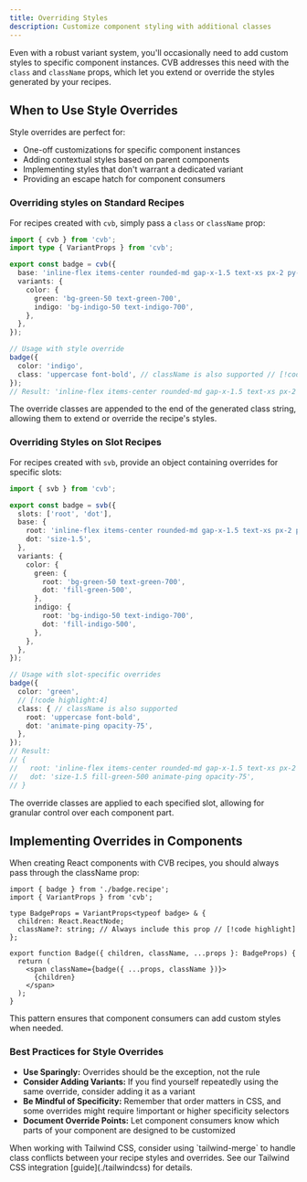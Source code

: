 ```yaml
---
title: Overriding Styles
description: Customize component styling with additional classes
---
```


Even with a robust variant system, you'll occasionally need to add custom styles to specific component instances. CVB addresses this need with the `class` and `className` props, which let you extend or override the styles generated by your recipes.

## When to Use Style Overrides

Style overrides are perfect for:

- One-off customizations for specific component instances
- Adding contextual styles based on parent components
- Implementing styles that don't warrant a dedicated variant
- Providing an escape hatch for component consumers

### Overriding styles on Standard Recipes

For recipes created with `cvb`, simply pass a `class` or `className` prop:

```ts title="components/badge.recipe.ts"
import { cvb } from 'cvb';
import type { VariantProps } from 'cvb';

export const badge = cvb({
  base: 'inline-flex items-center rounded-md gap-x-1.5 text-xs px-2 py-1',
  variants: {
    color: {
      green: 'bg-green-50 text-green-700',
      indigo: 'bg-indigo-50 text-indigo-700',
    },
  },
});

// Usage with style override
badge({
  color: 'indigo',
  class: 'uppercase font-bold', // className is also supported // [!code highlight]
});
// Result: 'inline-flex items-center rounded-md gap-x-1.5 text-xs px-2 py-1 bg-indigo-50 text-indigo-700 uppercase font-bold'
```

The override classes are appended to the end of the generated class string, allowing them to extend or override the recipe's styles.

### Overriding Styles on Slot Recipes

For recipes created with `svb`, provide an object containing overrides for specific slots:

```ts title="components/badge.recipe.ts"
import { svb } from 'cvb';

export const badge = svb({
  slots: ['root', 'dot'],
  base: {
    root: 'inline-flex items-center rounded-md gap-x-1.5 text-xs px-2 py-1',
    dot: 'size-1.5',
  },
  variants: {
    color: {
      green: {
        root: 'bg-green-50 text-green-700',
        dot: 'fill-green-500',
      },
      indigo: {
        root: 'bg-indigo-50 text-indigo-700',
        dot: 'fill-indigo-500',
      },
    },
  },
});

// Usage with slot-specific overrides
badge({
  color: 'green',
  // [!code highlight:4]
  class: { // className is also supported
    root: 'uppercase font-bold',
    dot: 'animate-ping opacity-75',
  },
});
// Result:
// {
//   root: 'inline-flex items-center rounded-md gap-x-1.5 text-xs px-2 py-1 bg-green-50 text-green-700 uppercase font-bold',
//   dot: 'size-1.5 fill-green-500 animate-ping opacity-75',
// }
```

The override classes are applied to each specified slot, allowing for granular control over each component part.

## Implementing Overrides in Components

When creating React components with CVB recipes, you should always pass through the className prop:

```tsx
import { badge } from './badge.recipe';
import { VariantProps } from 'cvb';

type BadgeProps = VariantProps<typeof badge> & {
  children: React.ReactNode;
  className?: string; // Always include this prop // [!code highlight]
};

export function Badge({ children, className, ...props }: BadgeProps) {
  return (
    <span className={badge({ ...props, className })}>
      {children}
    </span>
  );
}
```

This pattern ensures that component consumers can add custom styles when needed.

### Best Practices for Style Overrides

- **Use Sparingly:** Overrides should be the exception, not the rule
- **Consider Adding Variants:** If you find yourself repeatedly using the same override, consider adding it as a variant
- **Be Mindful of Specificity:** Remember that order matters in CSS, and some overrides might require !important or higher specificity selectors
- **Document Override Points:** Let component consumers know which parts of your component are designed to be customized

<Callout type="info">
  When working with Tailwind CSS, consider using `tailwind-merge` to handle class conflicts between your recipe styles and
  overrides. See our Tailwind CSS integration [guide](./tailwindcss) for details.
</Callout>
